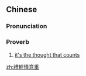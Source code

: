 {{also|礼轻情意重}}
==Chinese==
{{zh-forms|s=礼轻情意重|type=1121}}

===Pronunciation===
{{zh-pron
|m=lǐ qīng qíngyì zhòng
|cat=prov
}}

===Proverb===
{{zh-proverb}}

# [[it's the thought that counts]]

[[zh:禮輕情意重]]